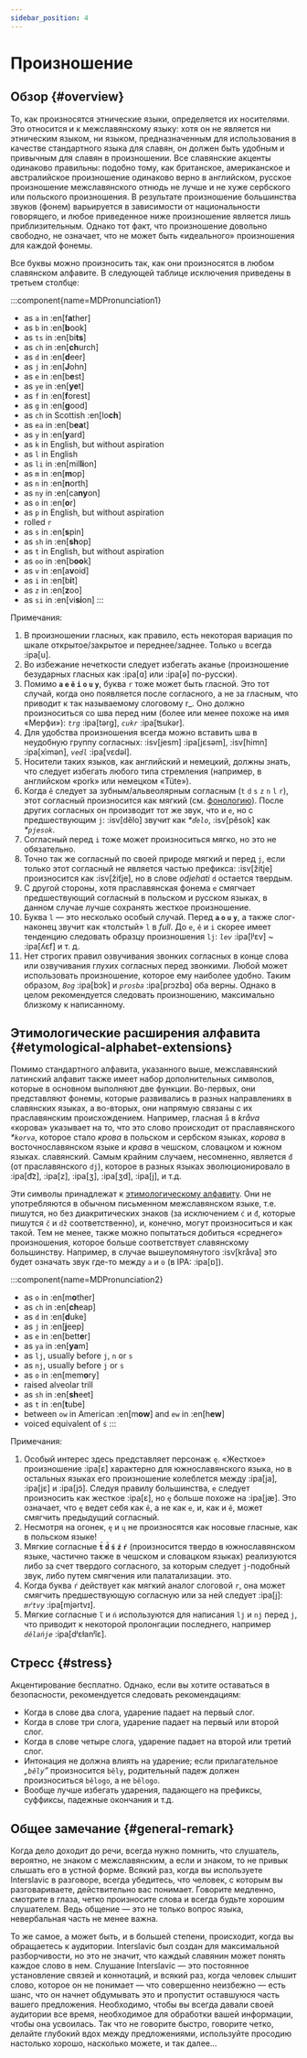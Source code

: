 ```yaml
---
sidebar_position: 4
---
```


# Произношение

## Обзор \{#overview}

То, как произносятся этнические языки, определяется их носителями. Это относится и к межславянскому языку: хотя он не является ни этническим языком, ни языком, предназначенным для использования в качестве стандартного языка для славян, он должен быть удобным и привычным для славян в произношении. Все славянские акценты одинаково правильны: подобно тому, как британское, американское и австралийское произношение одинаково верно в английском, русское произношение межславянского отнюдь не лучше и не хуже сербского или польского произношения. В результате произношение большинства звуков (фонем) варьируется в зависимости от национальности говорящего, и любое приведенное ниже произношение является лишь приблизительным. Однако тот факт, что произношение довольно свободно, не означает, что не может быть «идеального» произношения для каждой фонемы.

Все буквы можно произносить так, как они произносятся в любом славянском алфавите. В следующей таблице исключения приведены в третьем столбце:

:::component{name=MDPronunciation1}
* as `a` in :en[f**a**ther]
* as `b` in :en[**b**ook]
* as `ts` in :en[bi**ts**]
* as `ch` in :en[**ch**urch]
* as `d` in :en[**d**eer]
* as `j` in :en[**J**ohn]
* as `e` in :en[b**e**st]
* as `ye` in :en[**ye**t]
* as `f` in :en[**f**orest]
* as `g` in :en[**g**ood]
* as `ch` in Scottish :en[lo**ch**]
* as `ea` in :en[b**ea**t]
* as `y` in :en[**y**ard]
* as `k` in English, but without aspiration
* as `l` in English
* as `li` in :en[mil**li**on]
* as `m` in :en[**m**op]
* as `n` in :en[**n**orth]
* as `ny` in :en[ca**ny**on]
* as `o` in :en[**o**r]
* as `p` in English, but without aspiration
* rolled `r`
* as `s` in :en[**s**pin]
* as `sh` in :en[**sh**op]
* as `t` in English, but without aspiration
* as `oo` in :en[b**oo**k]
* as `v` in :en[a**v**oid]
* as `i` in :en[b**i**t]
* as `z` in :en[**z**oo]
* as `si` in :en[vi**si**on]
:::

Примечания:

1. В произношении гласных, как правило, есть некоторая вариация по шкале открытое/закрытое и переднее/заднее. Только `u` всегда :ipa[u].
2. Во избежание нечеткости следует избегать аканье (произношение безударных гласных как :ipa[ɑ] или :ipa[ə] по-русски).
3. Помимо **`a` `e` `ě` `i` `o` `u` `y`**, буква `r` тоже может быть гласной. Это тот случай, когда оно появляется после согласного, а не за гласным, что приводит к так называемому слоговому r_. Оно должно произноситься со шва перед ним (более или менее похоже на имя «Мерфи»): _`trg`_ :ipa[tərg], _`cukr`_ :ipa[ʦukər].
4. Для удобства произношения всегда можно вставить шва в неудобную группу согласных: :isv[jesm] :ipa[jɛsǝm], :isv[himn] :ipa[ximǝn],  _`vedl`_ :ipa[vɛdǝl].
5. Носители таких языков, как английский и немецкий, должны знать, что следует избегать любого типа стремления (например, в английском «pork» или немецком «Tüte»).
6. Когда `ě` следует за зубным/альвеолярным согласным (`t` `d` `s` `z` `n` `l` `r`), этот согласный произносится как мягкий (см. [фонологию][1]). После других согласных он производит тот же звук, что и `e`, но с предшествующим `j`: :isv[dělo] звучит как _\*`ďelo`_, :isv[pěsok] как _\*`pjesok`_.
7. Согласный перед `i` тоже может произноситься мягко, но это не обязательно.
8. Точно так же согласный по своей природе мягкий и перед `j`, если только этот согласный не является частью префикса: :isv[žitje] произносится как :isv[žiťje], но в слове _odjehati_ `d` остается твердым.
9. С другой стороны, хотя праславянская фонема `e` смягчает предшествующий согласный в польском и русском языках, в данном случае лучше сохранять жесткое произношение.
10. Буква `l` — это несколько особый случай. Перед **`a` `o` `u` `y`**, а также слог-наконец звучит как «толстый» `l` в _full_. До `e`, `ě`  и `i` скорее имеет тенденцию следовать образцу произношения `lj`: _`lev`_ :ipa[lʲɛv] \~ :ipa[ʎɛf] и т. д.
11. Нет строгих правил озвучивания звонких согласных в конце слова или озвучивания глухих согласных перед звонкими. Любой может использовать произношение, которое ему наиболее удобно. Таким образом, _`Bog`_ :ipa[bɔk] и _`prosba`_ :ipa[prɔzbɑ] оба верны. Однако в целом рекомендуется следовать произношению, максимально близкому к написанному.

## Этимологические расширения алфавита \{#etymological-alphabet-extensions}

Помимо стандартного алфавита, указанного выше, межславянский латинский алфавит также имеет набор дополнительных символов, которые в основном выполняют две функции. Во-первых, они представляют фонемы, которые развивались в разных направлениях в славянских языках, а во-вторых, они напрямую связаны с их праславянским происхождением. Например, гласная `å` в _kråva_ «корова» указывает на то, что это слово происходит от праславянского _\*`korva`_, которое стало _крова_ в польском и сербском языках, _корова_ в восточнославянском языке и _крава_ в чешском, словацком и южном языках. славянский. Самым крайним случаем, несомненно, является `đ` (от праславянского `dj`), которое в разных языках эволюционировало в :ipa[d͡z], :ipa[z], :ipa[ʒ], :ipa[ʒd], :ipa[j],  и т.д.

Эти символы принадлежат к [этимологическому алфавиту][2]. Они не употребляются в обычном письменном межславянском языке, т.е. пишутся, но без диакритических знаков (за исключением `ć` и `đ`, которые пишутся `č` и `dž` соответственно), и, конечно, могут произноситься и как такой. Тем не менее, также можно попытаться добиться «среднего» произношения, которое больше соответствует славянскому большинству. Например, в случае вышеупомянутого :isv[kråva] это будет означать звук где-то между `a` и `o` (в IPA: :ipa[ɒ]).

:::component{name=MDPronunciation2}
* as `o` in :en[m**o**ther]
* as `ch` in :en[**ch**eap]
* as `d` in :en[**d**uke]
* as `j` in :en[**j**eep]
* as `e` in :en[bett**e**r]
* as `ya` in :en[**ya**m]
* as `lj`, usually before `j`, `n` or `s`
* as `nj`, usually before `j` or `s`
* as `o` in :en[mem**o**ry]
* raised alveolar trill
* as `sh` in :en[**sh**eet]
* as `t` in :en[**t**ube]
* between `ow` in American :en[m**ow**] and `ew` in :en[h**ew**]
* voiced equivalent of `ś`
:::

Примечания:

1. Особый интерес здесь представляет персонаж `ę`. «Жесткое» произношение :ipa[ɛ] характерно для южнославянского языка, но в остальных языках его произношение колеблется между :ipa[ja], :ipa[jɛ]  и :ipa[jɔ̃]. Следуя правилу большинства, `e` следует произносить как жесткое :ipa[ɛ], но `ę` больше похоже на :ipa[jæ]. Это означает, что `ę` ведет себя как `ě`, а не как `e`, и, как и `ě`, может смягчить предыдущий согласный.
2. Несмотря на огонек, `ę` и `ų` не произносятся как носовые гласные, как в польском языке!
3. Мягкие согласные **`t́` `d́` `ś` `ź` `ŕ`** (произносится твердо в южнославянском языке, частично также в чешском и словацком языках) реализуются либо за счет твердого согласного, за которым следует `j`-подобный звук, либо путем смягчения или палатализации. это.
4. Когда буква `ŕ` действует как мягкий аналог слоговой `r`, она может смягчить предшествующую согласную или за ней следует :ipa[j]: _`mŕtvy`_ :ipa[mjǝrtvɪ].
5. Мягкие согласные `ľ` и `ń` используются для написания `lj` и `nj` перед `j`, что приводит к некоторой пролонгации последнего, например _`dělańje`_ :ipa[dʲɛɫanʲĭɛ].

## Стресс \{#stress}

Акцентирование бесплатно. Однако, если вы хотите оставаться в безопасности, рекомендуется следовать рекомендациям:

- Когда в слове два слога, ударение падает на первый слог.
- Когда в слове три слога, ударение падает на первый или второй слог.
- Когда в слове четыре слога, ударение падает на второй или третий слог.
- Интонация не должна влиять на ударение; если прилагательное _„`běly`”_ произносится `běly`, родительный падеж должен произноситься `bělogo`, а не `bělogo`.
- Вообще лучше избегать ударения, падающего на префиксы, суффиксы, падежные окончания и т.д.

## Общее замечание \{#general-remark}

Когда дело доходит до речи, всегда нужно помнить, что слушатель, вероятно, не знаком с межславянским, а если и знаком, то не привык слышать его в устной форме. Всякий раз, когда вы используете Interslavic в разговоре, всегда убедитесь, что человек, с которым вы разговариваете, действительно вас понимает. Говорите медленно, смотрите в глаза, четко произносите слова и всегда будьте хорошим слушателем. Ведь общение — это не только вопрос языка, невербальная часть не менее важна.

То же самое, а может быть, и в большей степени, происходит, когда вы обращаетесь к аудитории. Interslavic был создан для максимальной разборчивости, но это не значит, что каждый славянин может понять каждое слово в нем. Слушание Interslavic — это постоянное установление связей и коннотаций, и всякий раз, когда человек слышит слово, которое он не понимает — что совершенно неизбежно — есть шанс, что он начнет обдумывать это и пропустит оставшуюся часть вашего предложения. Необходимо, чтобы вы всегда давали своей аудитории все время, необходимое для обработки вашей информации, чтобы она усвоилась. Так что не говорите быстро, говорите четко, делайте глубокий вдох между предложениями, используйте просодию настолько хорошо, насколько можете, и так далее...

[1]: ./phonology.mdx#hard_and_soft

[2]: orthography.mdx#etymological_alphabet

